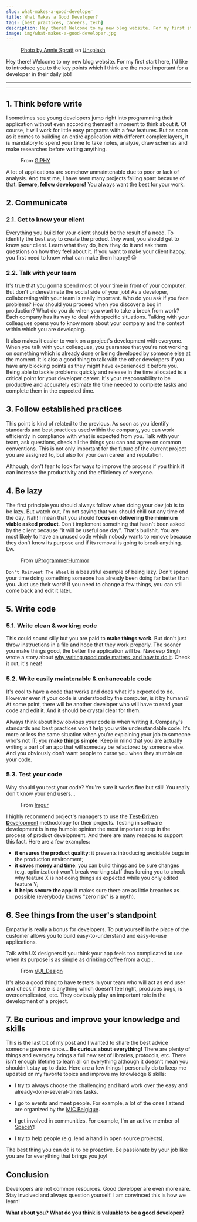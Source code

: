 ```yaml
---
slug: what-makes-a-good-developer
title: What Makes a Good Developer?
tags: [best practices, careers, tech]
description: Hey there! Welcome to my new blog website. For my first start here, I'd like to introduce you to the key points which I think are the most important for a develop...
image: img/what-makes-a-good-developer.jpg
---
```


<a href="/blog/what-makes-a-good-developer">
  <Figure data={{src:'/img/what-makes-a-good-developer.jpg', alt: 'post banner image', type:'image'}}>
    Photo by <a target="_blank" href="https://unsplash.com/@anniespratt" rel="noreferrer noopener nofollow">Annie Spratt</a> on <a target="_blank" href="https://unsplash.com/photos/QckxruozjRg" rel="noreferrer noopener nofollow">Unsplash</a>
  </Figure>
</a>

Hey there! Welcome to my new blog website. For my first start here, I'd like to introduce you to the key points which I think are the most important for a developer in their daily job!

<!--truncate-->

<SEO 
  uri='blog/what-makes-a-good-developer' 
  image='img/what-makes-a-good-developer.jpg'
  type='article'
/>

___

<Reminder />

___

## 1. Think before write
I sometimes see young developers jump right into programming their application without even according themself a moment to think about it. Of course, it will work for little easy programs with a few features. But as soon as it comes to building an entire application with different complex layers, it is mandatory to spend your time to take notes, analyze, draw schemas and make researches before writing anything.

<Figure data={{ id: '1', src:'https://giphy.com/embed/Ph6mVLp87pCVCkHOBQ', type: 'html', width: '100%', height: '100%', 
title: 'Looking Logan Lerman GIF By Hunters', style: {position:'absolute'}, allowFullScreen: true, frameBorder:"0", className: 'giphy-embed' }}>
  From <a target="_blank" href="https://giphy.com/gifs/HuntersOnPrime-entertainment-monkeypaw-monkeypawproductions-Ph6mVLp87pCVCkHOBQ" rel="noreferrer noopener nofollow">GIPHY</a>
</Figure>

A lot of applications are somehow unmaintenable due to poor or lack of analysis. And trust me, I have seen many projects falling apart because of that. **Beware, fellow developers!** You always want the best for your work.

## 2. Communicate
### 2.1. Get to know your client
Everything you build for your client should be the result of a need. To identify the best way to create the product _they_ want, you should get to know your client. Learn  what they do, how they do it and ask them questions on how they feel about it. If you want to make your client happy, you first need to know what can make them happy! :wink:

### 2.2. Talk with your team
It's true that you gonna spend most of your time in front of your computer. But don't underestimate the social side of your job! As a developer, collaborating with your team is really important.
Who do you ask if you face problems? How should you proceed when you discover a bug in production? What do you do when you want to take a break from work? Each company has its way to deal with specific situations. 
Talking with your colleagues opens you to know more about your company and the context within which you are developing. 

It also makes it easier to work on a project's development with everyone. When you talk with your colleagues, you guarantee that you're not working on something which is already done or being developed by someone else at the moment. 
It is also a good thing to talk with the other developers if you have any blocking points as they might have experienced it before you. Being able to tackle problems quickly and release in the time allocated is a critical point for your developer career. It's your responsability to be productive and accurately estimate the time needed to complete tasks and complete them in the expected time.

## 3. Follow established practices
This point is kind of related to the previous. As soon as you identify standards and best practices used within the company, you can work efficiently in compliance with what is expected from you. Talk with your team, ask questions, check all the things you can and agree on common conventions. This is not only important for the future of the current project you are assigned to, but also for your own career and reputation.

Although, don't fear to look for ways to improve the process if you think it can increase the productivity and the efficiency of everyone.

## 4. Be lazy
The first principle you should always follow when doing your dev job is to be lazy. But watch out, I'm not saying that you should chill out any time of the day. 
Nah! I mean that you should **focus on delivering the minimum viable asked product**. Don't implement something that hasn't been asked by the client because "it will be useful one day". That's bullshit. You are most likely to have an unused code which nobody wants to remove because they don't know its purpose and if its removal is going to break anything. Ew.

<Figure data={{src: 'https://i.imgur.com/qbDVKh7.png', alt: 'theres no need to reinvent the wheel - meme', type:'image'}}>
  From <a target="_blank" href="https://www.reddit.com/r/ProgrammerHumor/comments/cgtk7s/theres_no_need_to_reinvent_the_wheel_oc/" rel="noreferrer noopener nofollow">r/ProgrammerHummor</a>
</Figure>

`Don't Reinvent The Wheel` is a beautiful example of being lazy. Don't spend your time doing something someone has already been doing far better than you. Just use their work! If you need to change a few things, you can still come back and edit it later.

## 5. Write code
### 5.1. Write clean & working code
This could sound silly but you are paid to **make things work**. But don't just throw instructions in a file and hope that they work properly. The sooner you make things good, the better the application will be. 
Navdeep Singh wrote a story about [why writing good code matters, and how to do it](https://medium.com/better-programming/good-code-vs-bad-code-35624b4e91bc 'Good Code vs Bad Code'). Check it out, it's neat!

### 5.2. Write easily maintenable & enhanceable code
It's cool to have a code that works and does what it's expected to do. 
However even if your code is understood by the computer, is it by humans? At some point, there will be another developer who will have to read your code and edit it. And it should be crystal clear for them.

Always think about how obvious your code is when writing it. Company's standards and best practices won't help you write understandable code. It's more or less the same situation when you're explaining your job to someone who's not IT: you **make things simple**.
Keep in mind that you are actually writing a part of an app that will someday be refactored by someone else. And you obviously don't want people to curse you when they stumble on your code.

### 5.3. Test your code
Why should you test your code? You're sure it works fine but still! You really don't know your end users...

<Figure data={{src: 'https://i.imgur.com/mva14iu.jpg', alt: 'When you get to see people using your program - meme', type: 'image', style: {margin: '0 auto'} }}>
  From <a target="_blank" href="https://imgur.com/gallery/Zc1BDHB" rel="noreferrer noopener nofollow">Imgur</a>
</Figure>

I highly recommend project's managers to use the [**T**est-**D**riven **D**evelopment](https://medium.com/hackernoon/introduction-to-test-driven-development-tdd-61a13bc92d92) methodology for their projects. 
Testing in software development is in my humble opinion the most important step in the process of product development. And there are many reasons to support this fact. Here are a few examples:
- **it ensures the product quality**: it prevents introducing avoidable bugs in the production environment;
- **it saves money and time**: you can build things and be sure changes (e.g. optimization) won't break working stuff thus forcing you to check why feature X is not doing things as expected while you only edited feature Y;
- **it helps secure the app**: it makes sure there are as little breaches as possible (everybody knows "zero risk" is a myth).

## 6. See things from the user's standpoint 
Empathy is really a bonus for developers. To put yourself in the place of the customer allows you to build easy-to-understand and easy-to-use applications. 

Talk with UX designers if you think your app feels too complicated to use when its purpose is as simple as drinking coffee from a cup...

<Figure data={{src:'https://i.redd.it/fb6xxzrrtfr21.png', alt:'UI vs UX - meme', type: 'image' }}>
  From <a target="_blank" href="https://www.reddit.com/r/UI_Design/comments/bblxum/ui_vs_ux/" rel="noreferrer noopener nofollow">r/UI_Design</a>
</Figure>

It's also a good thing to have testers in your team who will act as end user and check if there is anything which doesn't feel right, produces bugs, is overcomplicated, etc. 
They obviously play an important role in the development of a project.

## 7. Be curious and improve your knowledge and skills
This is the last bit of my post and I wanted to share the best advice someone gave me once... **Be curious about everything!** There are plenty of things and everyday brings a full new set of libraries, protocols, etc. There isn't enough lifetime to learn all on everything although it doesn't mean you shouldn't stay up to date.
Here are a few things I personally do to keep me updated on my favorite topics and improve my knowledge & skills:
- I try to always choose the challenging and hard work over the easy and already-done-several-times tasks.

- I go to events and meet people. 
For example, a lot of the ones I attend are organized by the [MIC Belgique](http://www.mic-belgique.be/ "MIC's website").

- I get involved in communities. 
For example, I'm an active member of [SpaceY](https://www.wearespacey.com "SpaceY's website")!

- I try to help people (e.g. lend a hand in open source projects).

The best thing you can do is to be proactive. Be passionate by your job like you are for everything that brings you joy!

## Conclusion
Developers are not common resources. Good developer are even more rare. Stay involved and always question yourself. I am convinced this is how we learn!

**What about you? What do you think is valuable to be a good developer?**

<Newsletter url={config.MAILCHIMP_URL} />
